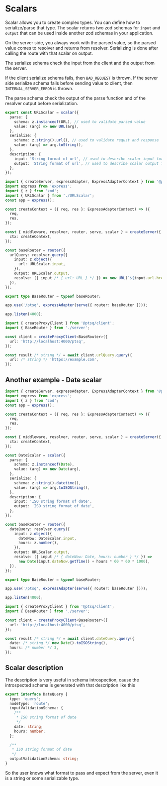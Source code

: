 # Scalars

Scalar allows you to create complex types. You can define how to serialize/parse that type.
The scalar returns two zod schemas for `input` and `output` that can be used inside another zod schemas in your application.

On the server side, you always work with the parsed value, so the parsed value comes to resolver and returns from resolver.
Serializing is done after calling the route with that scalar on output.

The serialize schema check the input from the client and the output from the server.

If the client serialize schema fails, then `BAD_REQUEST` is thrown.
If the server side serialize schema fails before sending value to client, then `INTERNAL_SERVER_ERROR` is thrown.

The parse schema check the output of the parse function and of the resolver output before serialization.

```ts title="URLScalar.ts"
export const URLScalar = scalar({
  parse: {
    schema: z.instanceof(URL), // used to validate parsed value
    value: (arg) => new URL(arg),
  },
  serialize: {
    schema: z.string().url(), // used to validate requst and response
    value: (arg) => arg.toString(),
  },
  description: {
    input: 'String format of url', // used to describe scalar input for schema
    output: 'String format of url', // used to describe scalar output for schema
  },
});
```

```ts title="server.ts"
import { createServer, expressAdapter, ExpressAdapterContext } from '@ptsq/server';
import express from 'express';
import { z } from 'zod';
import { URLScalar } from './URLScalar';
const app = express();

const createContext = ({ req, res }: ExpressAdapterContext) => ({
  req,
  res,
});

const { middleware, resolver, router, serve, scalar } = createServer({
  ctx: createContext,
});

const baseRouter = router({
  urlQuery: resolver.query({
    input: z.object({
      url: URLScalar.input,
    }),
    output: URLScalar.output,
    resolve: ({ input /* { url: URL } */ }) => new URL(`${input.url.href}/pathname`),
  }),
});

export type BaseRouter = typeof baseRouter;

app.use('/ptsq', expressAdapter(serve({ router: baseRouter })));

app.listen(4000);
```

```ts title="client.ts"
import { createProxyClient } from '@ptsq/client';
import { BaseRouter } from './server';

const client = createProxyClient<BaseRouter>({
  url: 'http://localhost:4000/ptsq',
});

const result /* string */ = await client.urlQuery.query({
  url: /* string */ 'https://example.com',
});
```

## Another example - Date scalar

```ts title="server.ts"
import { createServer, expressAdapter, ExpressAdapterContext } from '@ptsq/server';
import express from 'express';
import { z } from 'zod';
const app = express();

const createContext = ({ req, res }: ExpressAdapterContext) => ({
  req,
  res,
});

const { middleware, resolver, router, serve, scalar } = createServer({
  ctx: createContext,
});

const DateScalar = scalar({
  parse: {
    schema: z.instanceof(Date),
    value: (arg) => new Date(arg),
  },
  serialize: {
    schema: z.string().datetime(),
    value: (arg) => arg.toISOString(),
  },
  description: {
    input: 'ISO string format of date',
    output: 'ISO string format of date',
  },
});

const baseRouter = router({
  dateQuery: resolver.query({
    input: z.object({
      dateNow: DateScalar.input,
      hours: z.number(),
    }),
    output: URLScalar.output,
    resolve: ({ input /* { dateNow: Date, hours: number } */ }) =>
      new Date(input.dateNow.getTime() + hours * 60 * 60 * 1000),
  }),
});

export type BaseRouter = typeof baseRouter;

app.use('/ptsq', expressAdapter(serve({ router: baseRouter })));

app.listen(4000);
```

```ts title="client.ts"
import { createProxyClient } from '@ptsq/client';
import { BaseRouter } from './server';

const client = createProxyClient<BaseRouter>({
  url: 'http://localhost:4000/ptsq',
});

const result /* string */ = await client.dateQuery.query({
  date: /* string */ new Date().toISOString(),
  hours: /* number */ 3,
});
```

## Scalar description

The description is very useful in schema introspection, cause the introspected schema is generated with that description like this

```ts
export interface DateQuery {
  type: 'query';
  nodeType: 'route';
  inputValidationSchema: {
    /**
     * ISO string format of date
     */
    date: string;
    hours: number;
  };

  /**
   * ISO string format of date
   */
  outputValidationSchema: string;
}
```

So the user knows what format to pass and expect from the server, even it is a string or some serializable type.
